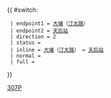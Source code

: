 {{Error|錯誤：此模板已停用。請見[[Template:HK Bus Route Cross Harbour/doc]]。}}{{ #switch: {{{format|}}}
  | endpoint1 = [[大埔 (香港)|大埔]]（[[汀太路]]）
  | endpoint2 = [[天后站公共運輸交匯處|天后站]]
  | direction = 2
  | status = {{HK Bus Status|P}}
  | inline = [[大埔 (香港)|大埔]]（[[汀太路]]） ↔ [[天后站公共運輸交匯處|天后站]]
  | normal =
  | full =
}}<noinclude>[[Category:過海隧道巴士路線模板|307P]]</noinclude>